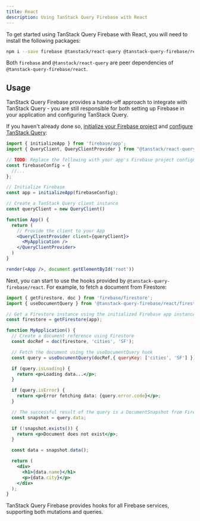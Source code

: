 ```yaml
---
title: React
description: Using TanStack Query Firebase with React
---
```


To get started using TanStack Query Firebase with React, you will need to install the following packages:

```bash
npm i --save firebase @tanstack/react-query @tanstack-query-firebase/react
```

Both `firebase` and `@tanstack/react-query` are peer dependencies of `@tanstack-query-firebase/react`.

## Usage

TanStack Query Firebase provides a hands-off approach to integrate with TanStack Query - you are
still responsible for both setting up Firebase in your application and configuring TanStack Query.

If you haven't already done so, [initialize your Firebase project](https://firebase.google.com/docs/web/setup)
and [configure TanStack Query](https://tanstack.com/query/latest/docs/framework/react/quick-start):

```jsx
import { initializeApp } from 'firebase/app';
import { QueryClient, QueryClientProvider } from "@tanstack/react-query";

// TODO: Replace the following with your app's Firebase project configuration
const firebaseConfig = {
  //...
};

// Initialize Firebase
const app = initializeApp(firebaseConfig);

// Create a TanStack Query client instance
const queryClient = new QueryClient()

function App() {
  return (
    // Provide the client to your App
    <QueryClientProvider client={queryClient}>
      <MyApplication />
    </QueryClientProvider>
  )
}

render(<App />, document.getElementById('root'))
```

Next, you can start to use the hooks provided by `@tanstack-query-firebase/react`. For example, to
fetch a document from Firestore:

```jsx
import { getFirestore, doc } from 'firebase/firestore';
import { useDocumentQuery } from '@tanstack-query-firebase/react/firestore';

// Get a Firestore instance using the initialized Firebase app instance
const firestore = getFirestore(app);

function MyApplication() {
  // Create a document reference using Firestore
  const docRef = doc(firestore, 'cities', 'SF');

  // Fetch the document using the useDocumentQuery hook
  const query = useDocumentQuery(docRef,{ queryKey: ['cities', 'SF'] });

  if (query.isLoading) {
    return <p>Loading data...</p>;
  }

  if (query.isError) {
    return <p>Error fetching data: {query.error.code}</p>;
  }

  // The successful result of the query is a DocumentSnapshot from Firebase
  const snapshot = query.data;

  if (!snapshot.exists()) {
    return <p>Document does not exist</p>;
  }

  const data = snapshot.data();

  return (
    <div>
      <h1>{data.name}</h1>
      <p>{data.city}</p>
    </div>
  );
}
```

TanStack Query Firebase provides hooks for all Firebase services, supporting both mutations and queries.
